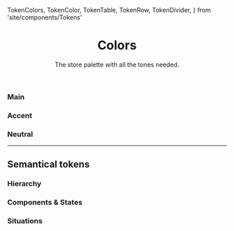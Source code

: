   TokenColors,
  TokenColor,
  TokenTable,
  TokenRow,
  TokenDivider,
} from 'site/components/Tokens'

<header>

# Colors

The store palette with all the tones needed.

</header>

### Main

<TokenColors>
  <TokenColor token="--fs-color-main-0" value="#f1f2f3" />
  <TokenColor token="--fs-color-main-1" value="#dbdbdb" />
  <TokenColor token="--fs-color-main-2" value="#00419e" />
  <TokenColor token="--fs-color-main-3" value="#002c71" />
  <TokenColor token="--fs-color-main-4" value="#002155" />
</TokenColors>

### Accent

<TokenColors>
  <TokenColor token="--fs-color-accent-0" value="#e8e3ee" />
  <TokenColor token="--fs-color-accent-1" value="#b4a4d0" />
  <TokenColor token="--fs-color-accent-2" value="#9d8abf" />
  <TokenColor token="--fs-color-accent-3" value="#74678c" />
  <TokenColor token="--fs-color-accent-4" value="#423759" />
</TokenColors>

### Neutral

<TokenColors>
  <TokenColor token="--fs-color-neutral-0" value="#ffffff" />
  <TokenColor token="--fs-color-neutral-1" value="#f1f2f3" />
  <TokenColor token="--fs-color-neutral-2" value="#e3e6e8" />
  <TokenColor token="--fs-color-neutral-3" value="#c7ccd1" />
  <TokenColor token="--fs-color-neutral-4" value="#9099a2" />
  <TokenColor token="--fs-color-neutral-5" value="#74808b" />
  <TokenColor token="--fs-color-neutral-6" value="#5d666f" />
  <TokenColor token="--fs-color-neutral-7" value="#171a1c" />
</TokenColors>

---

## Semantical tokens

### Hierarchy

<TokenTable title="Global Token" description="Value">
  <TokenRow
    token="--fs-color-primary-text"
    value="var(--fs-color-text-inverse)"
    isColor
  />
  <TokenRow
    token="--fs-color-primary-bkg"
    value="var(--fs-color-main-2)"
    isColor
  />
  <TokenRow
    token="--fs-color-primary-bkg-hover"
    value="var(--fs-color-main-3)"
    isColor
  />
  <TokenRow
    token="--fs-color-primary-bkg-active"
    value="var(--fs-color-main-4)"
    isColor
  />
  <TokenRow
    token="--fs-color-primary-bkg-light"
    value="var(--fs-color-main-0)"
    isColor
  />
  <TokenRow
    token="--fs-color-primary-bkg-light-active"
    value="var(--fs-color-main-1)"
    isColor
  />
  <TokenDivider />
  <TokenRow
    token="--fs-color-secondary-text"
    value="var(--fs-color-primary-bkg)"
    isColor
  />
  <TokenRow token="--fs-color-secondary-bkg" value="transparent" isColor />
  <TokenRow
    token="--fs-color-secondary-bkg-hover"
    value="var(--fs-color-primary-bkg)"
    isColor
  />
  <TokenRow
    token="--fs-color-secondary-bkg-active"
    value="var(--fs-color-main-3)"
    isColor
  />
  <TokenRow
    token="--fs-color-secondary-bkg-light"
    value="var(--fs-color-main-0)"
    isColor
  />
  <TokenRow
    token="--fs-color-secondary-bkg-light-active"
    value="var(--fs-color-secondary-bkg-light)"
    isColor
  />
  <TokenDivider />
  <TokenRow
    token="--fs-color-tertiary-text"
    value="var(--fs-color-link)"
    isColor
  />
  <TokenRow token="--fs-color-tertiary-bkg" value="transparent" isColor />
  <TokenRow
    token="--fs-color-tertiary-bkg-hover"
    value="var(--fs-color-main-0)"
    isColor
  />
  <TokenRow
    token="--fs-color-tertiary-bkg-active"
    value="var(--fs-color-main-1)"
    isColor
  />
  <TokenRow
    token="--fs-color-tertiary-bkg-light"
    value="var(--fs-color-neutral-0)"
    isColor
  />
  <TokenRow
    token="--fs-color-tertiary-bkg-light-active"
    value="var(--fs-color-tertiary-bkg-light)"
    isColor
  />
</TokenTable>

### Components & States

<TokenTable title="Global Token" description="Value">
  <TokenRow
    token="--fs-color-body-bkg"
    value="var(--fs-color-neutral-0)"
    isColor
  />
  <TokenRow token="--fs-body-bkg" value="--fs-color-body-bkg" isColor />
  <TokenDivider />
  <TokenRow
    token="--fs-color-action-text"
    value="var(--fs-color-text-inverse)"
    isColor
  />
  <TokenRow
    token="--fs-color-action-bkg"
    value="var(--fs-color-accent-4)"
    isColor
  />
  <TokenRow
    token="--fs-color-action-bkg-hover"
    value="var(--fs-color-accent-3)"
    isColor
  />
  <TokenRow
    token="--fs-color-action-bkg-active"
    value="var(--fs-color-accent-2)"
    isColor
  />
  <TokenRow
    token="--fs-color-action-bkg-light"
    value="var(--fs-color-neutral-0)"
    isColor
  />
  <TokenRow
    token="--fs-color-action-bkg-light-active"
    value="var(--fs-color-tertiary-bkg-light)"
    isColor
  />
  <TokenDivider />
  <TokenRow token="--fs-color-link" value="var(--fs-color-main-2)" isColor />
  <TokenRow
    token="--fs-color-link-hover"
    value="var(--fs-color-main-2)"
    isColor
  />
  <TokenRow
    token="--fs-color-link-active"
    value="var(--fs-color-main-4)"
    isColor
  />
  <TokenRow token="--fs-color-link-visited" value="#6058ba" isColor />
  <TokenRow
    token="--fs-color-link-inverse"
    value="var(--fs-color-neutral-0)"
    isColor
  />
  <TokenDivider />
  <TokenRow token="--fs-color-text" value="var(--fs-color-neutral-7)" isColor />
  <TokenRow
    token="--fs-color-text-light"
    value="var(--fs-color-neutral-6)"
    isColor
  />
  <TokenRow
    token="--fs-color-text-inverse"
    value="var(--fs-color-neutral-0)"
    isColor
  />
  <TokenRow
    token="--fs-color-text-display"
    value="var(--fs-color-neutral-7)"
    isColor
  />
  <TokenDivider />
  <TokenRow token="--fs-color-focus-ring" value="#8db6fa" isColor />
  <TokenRow token="--fs-color-focus-ring-outline" value="#8db6fa80" isColor />
  <TokenRow token="--fs-color-focus-ring-danger" value="#e1adad" isColor />
</TokenTable>

### Situations

<TokenTable title="Global Token" description="Value">
  <TokenRow token="--fs-color-success-text" value="#1e493b" isColor />
  <TokenRow token="--fs-color-success-bkg" value="#b3ebd5" isColor />
  <TokenRow
    token="--fs-color-success-border"
    value="var(--fs-color-success-text)"
    isColor
  />
  <TokenDivider />
  <TokenRow
    token="--fs-color-warning-text"
    value="var(--fs-color-text)"
    isColor
  />
  <TokenRow token="--fs-color-warning-bkg" value="#fdec8d" isColor />
  <TokenRow
    token="--fs-color-warning-border"
    value="var(--fs-color-warning-text)"
    isColor
  />
  <TokenDivider />
  <TokenRow token="--fs-color-danger-text" value="#cb4242" isColor />
  <TokenRow
    token="--fs-color-danger-bkg"
    value="var(--fs-color-focus-ring-danger)"
    isColor
  />
  <TokenRow
    token="--fs-color-danger-border"
    value="var(--fs-color-danger-text)"
    isColor
  />
  <TokenDivider />
  <TokenRow token="--fs-color-info-text" value="var(--fs-color-text)" isColor />
  <TokenRow
    token="--fs-color-info-bkg"
    value="var(--fs-color-main-1)"
    isColor
  />
  <TokenDivider />
  <TokenRow
    token="--fs-color-highlighted-text"
    value="var(--fs-color-text-display)"
    isColor
  />
  <TokenRow
    token="--fs-color-highlighted-bkg"
    value="var(--fs-color-accent-0)"
    isColor
  />
  <TokenDivider />
  <TokenRow
    token="--fs-color-neutral-text"
    value="var(--fs-color-text)"
    isColor
  />
  <TokenRow
    token="--fs-color-neutral-bkg"
    value="var(--fs-color-neutral-1)"
    isColor
  />
  <TokenDivider />
  <TokenRow
    token="--fs-color-disabled-text"
    value="var(--fs-color-neutral-6)"
    isColor
  />
  <TokenRow
    token="--fs-color-disabled-bkg"
    value="var(--fs-color-neutral-2)"
    isColor
  />
</TokenTable>
